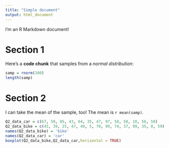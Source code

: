 ```yaml
---
title: "Simple document"
output: html_document
---
```


I'm an R Markdown document! 

# Section 1

Here's a **code chunk** that samples from 
a _normal distribution_:

```r
samp = rnorm(100)
length(samp)
```

# Section 2

I can take the mean of the sample, too!
The mean is `r mean(samp)`.
```r
Q2_data_car = c(67, 50, 85, 43, 64, 35, 47, 97, 58, 58, 10, 56, 50)
Q2_data_bike = c(45, 39, 25, 47, 49, 5, 70, 99, 74, 37, 99, 35, 8, 59)
names(Q2_data_bike) = 'bike'
names(Q2_data_car) = 'car'
boxplot(Q2_data_bike,Q2_data_car,horizontal = TRUE)
```

